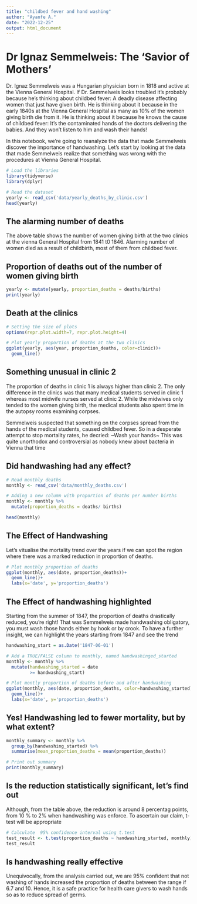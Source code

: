 ---
title: "childbed fever and hand washing"
author: "Ayanfe A."
date: "2022-12-25"
output: html_document
---

# Dr Ignaz Semmelweis: The 'Savior of Mothers'
 Dr. Ignaz Semmelweis was a Hungarian physician born in 1818 and active at the Vienna General Hospital. If Dr. Semmelweis looks troubled it's probably because he's thinking about childbed fever: A deadly disease affecting women that just have given birth. He is thinking about it because in the early 1840s at the Vienna General Hospital as many as 10% of the women giving birth die from it. He is thinking about it because he knows the cause of childbed fever: It's the contaminated hands of the doctors delivering the babies. And they won't listen to him and wash their hands!

In this notebook, we're going to reanalyze the data that made Semmelweis discover the importance of handwashing. Let's start by looking at the data that made Semmelweis realize that something was wrong with the procedures at Vienna General Hospital.

```{r}
# Load the libraries
library(tidyverse)
library(dplyr)

# Read the dataset
yearly <- read_csv('data/yearly_deaths_by_clinic.csv')
head(yearly)
```

## The alarming number of deaths
The above table shows the number of women giving birth at the two clinics at the vienna General Hospital from 1841 t0 1846.
Alarming number of women died as a result of childbirth, most of them from childbed fever.

## Proportion of deaths out of the number of women giving birth

```{r}
yearly <- mutate(yearly, proportion_deaths = deaths/births)
print(yearly)

```

## Death at the clinics
```{r}
# Setting the size of plots 
options(repr.plot.width=7, repr.plot.height=4)

# Plot yearly proportion of deaths at the two clinics
ggplot(yearly, aes(year, proportion_deaths, color=clinic))+
  geom_line()

```

## Something unusual in clinic 2
The proportion of deaths in clinic 1 is always higher than clinic 2. The only difference in the clinics was that many medical students served in clinic 1 whereas most midwife nurses served at clinic 2. While the midwives only tended to the women giving birth, the medical students also spent time in the autopsy rooms examining corpses.

Semmelweis suspected that something on the corpses spread from the hands of the medical students, caused childbed fever. So in a desperate attempt to stop mortality rates, he decried: ~Wash your hands~ This was quite unorthodox and controversial as nobody knew about bacteria in Vienna that time


## Did handwashing had any effect?
```{r}
# Read monthly deaths
monthly <- read_csv('data/monthly_deaths.csv')

# Adding a new column with proportion of deaths per number births
monthly <- monthly %>% 
  mutate(proportion_deaths = deaths/ births)

head(monthly)

```
## The Effect of Handwashing
Let's vitualise the mortality trend over the years if we can spot the region where there was a marked reduction in proportion of deaths.

```{r}
# Plot monthly proportion of deaths
ggplot(monthly, aes(date, proportion_deaths))+
  geom_line()+
  labs(x='date', y='proportion_deaths')
```

## The Effect of handwashing highlighted
Starting from the summer of 1847, the proportion of deaths drastically reduced, you're right! That was Semmelweis made handwashing obligatory, you must wash those hands either by hook or by crook. 
To have a further insight, we can highlight the years starting from 1847 and see the trend

```{r}
handwashing_start = as.Date('1847-06-01')

# Add a TRUE/FALSE column to monthly, named handwashinged_started
monthly <- monthly %>% 
  mutate(handwashing_started = date 
         >= handwashing_start)

# Plot montly proportion of deaths before and after handwashing
ggplot(monthly, aes(date, proportion_deaths, color=handwashing_started))+
  geom_line()+
  labs(x='date', y='proportion_deaths')

```

## Yes! Handwashing led to fewer mortality, but by what extent?
```{r}
monthly_summary <- monthly %>% 
  group_by(handwashing_started) %>% 
  summarise(mean_proportion_deaths = mean(proportion_deaths))

# Print out summary
print(monthly_summary)

```

## Is the reduction statistically significant, let's find out
Although, from the table above, the reduction is around 8 percentag points, from 10 % to 2% when handwashing was enforce. To ascertain our claim, t-test will be appropriate

```{r}
# Calculate  95% confidence interval using t.test
test_result <- t.test(proportion_deaths ~ handwashing_started, monthly)
test_result

```
## Is handwashing really effective
Unequivocally, from the analysis carried out, we are 95% confident that not washing of hands increased the proportion of deaths between the range if 6.7 and 10. Hence, it is a safe practice for health care givers to wash hands so as to reduce spread of germs.
